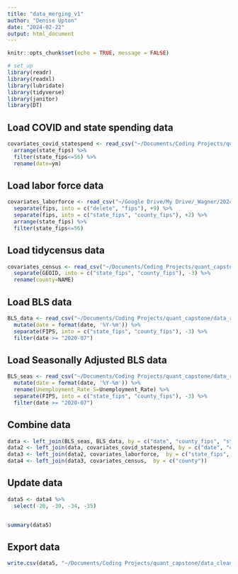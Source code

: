 ```yaml
---
title: "data_merging_v1"
author: "Denise Upton"
date: "2024-02-22"
output: html_document
---
```


```r
knitr::opts_chunk$set(echo = TRUE, message = FALSE)

# set up
library(readr)
library(readxl)
library(lubridate)
library(tidyverse)
library(janitor)
library(DT)
```

## Load COVID and state spending data

```r
covariates_covid_statespend <- read_csv("~/Documents/Coding Projects/quant_capstone/data_raw/covariates_covid_statespend_v1.csv") %>%
  arrange(state_fips) %>%
  filter(state_fips<=56) %>%
  rename(date=ym)

```

## Load labor force data

```r
covariates_laborforce <- read_csv("~/Google Drive/My Drive/_Wagner/2024-01/Capstone/Data/county_laborforce.csv") %>%
  separate(fips, into = c("delete", "fips"), +9) %>%
  separate(fips, into = c("state_fips", "county_fips"), +2) %>%
  arrange(state_fips) %>%
  filter(state_fips<=56)

```

## Load tidycensus data

```r
covariates_census <- read_csv("~/Documents/Coding Projects/quant_capstone/data_raw/covariates_census_v10.csv") %>%
  separate(GEOID, into = c("state_fips", "county_fips"), -3) %>%
  rename(county=NAME)


```

## Load BLS data

```r
BLS_data <- read_csv("~/Documents/Coding Projects/quant_capstone/data_raw/BLS_county_employment_clean.csv") %>%
  mutate(date = format(date, '%Y-%m')) %>%
  separate(FIPS, into = c("state_fips", "county_fips"), -3) %>%
  filter(date >= "2020-07")

```

## Load Seasonally Adjusted BLS data

```r
BLS_seas <- read_csv("~/Documents/Coding Projects/quant_capstone/data_raw/BLS_seas_v1.csv") %>%
  mutate(date = format(date, '%Y-%m')) %>%
  rename(Unemployment_Rate_S=Unemployment_Rate) %>%
  separate(FIPS, into = c("state_fips", "county_fips"), -3) %>%
  filter(date >= "2020-07") 

```

## Combine data

```r

data <- left_join(BLS_seas, BLS_data, by = c("date", "county_fips", "state_fips"))
data2 <- left_join(data, covariates_covid_statespend, by = c("date", "county_fips", "state_fips"))
data3 <- left_join(data2, covariates_laborforce,  by = c("state_fips", "county_fips"))
data4 <- left_join(data3, covariates_census,  by = c("county"))


```

## Update data

```r

data5 <- data4 %>%
  select(-20, -30, -34, -35)


summary(data5)
```

## Export data

```r

write.csv(data5, "~/Documents/Coding Projects/quant_capstone/data_clean/data_v4.csv", row.names=FALSE)

```


